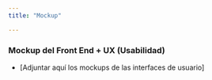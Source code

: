 ```yaml
---
title: "Mockup"

---
```


### Mockup del Front End + UX (Usabilidad)
- [Adjuntar aquí los mockups de las interfaces de usuario]